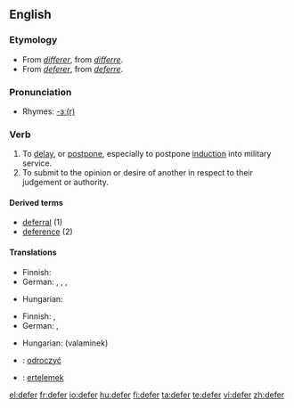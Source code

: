 ==English==

===Etymology===
*From {{OF.}} ''[[différer|differer]]'', from {{L.}} ''[[differre]]''.
*From {{MF.}} ''[[déférer|deferer]]'', from {{L.}} ''[[deferre]]''.

===Pronunciation===
*Rhymes: [[Rhymes:English:-ɜː(r)|-ɜː(r)]]

===Verb===
{{en-verb|defers|deferring|deferred}}

# To [[delay]], or [[postpone]], especially to postpone [[induction]] into military service.
# To submit to the opinion or desire of another in respect to their judgement or authority.

====Derived terms====
*[[deferral]] (1)
*[[deference]] (2)

====Translations====
{{trans-top|to delay}}
* Finnish: {{t+|fi|lykätä}}
* German: {{t-|de|aufschieben}}, {{t+|de|aufheben}}, {{t+|de|verzögern}}, {{t+|de|vertagen}}
{{trans-mid}}
* Hungarian: {{t|hu|elhalaszt}}
{{trans-bottom}}

{{trans-top|to submit to the opinion or desire of another}}
* Finnish: {{t-|fi|mukautua}}, {{t-|fi|alistua}}
* German: {{t+|de|weiterleiten}}, {{t+|de|verschieben}}
{{trans-mid}}
* Hungarian: {{t+|hu|enged}} (valaminek)
{{trans-bottom}}

{{checktrans-top}}
* {{ttbc|Polish}}: [[odroczyć]]
{{checktrans-mid}}
* {{ttbc|Turkish}}: [[ertelemek]]
{{checktrans-bottom}}

[[el:defer]]
[[fr:defer]]
[[io:defer]]
[[hu:defer]]
[[fi:defer]]
[[ta:defer]]
[[te:defer]]
[[vi:defer]]
[[zh:defer]]